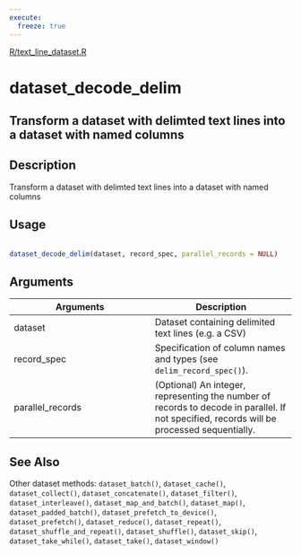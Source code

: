 ```yaml
---
execute:
  freeze: true
---
```


[R/text_line_dataset.R](https://github.com/rstudio/tfdatasets//blob/main/R/text_line_dataset.R#L65) 

# dataset_decode_delim

## Transform a dataset with delimted text lines into a dataset with named columns

## Description
 Transform a dataset with delimted text lines into a dataset with named columns 


## Usage
```r
 
dataset_decode_delim(dataset, record_spec, parallel_records = NULL) 
```

## Arguments
|Arguments|Description|
|---|---|
| dataset | Dataset containing delimited text lines (e.g. a CSV) |
| record_spec | Specification of column names and types (see `delim_record_spec()`). |
| parallel_records | (Optional) An integer, representing the number of records to decode in parallel. If not specified, records will be processed sequentially. |






## See Also
 Other dataset methods:  `dataset_batch()`, `dataset_cache()`, `dataset_collect()`, `dataset_concatenate()`, `dataset_filter()`, `dataset_interleave()`, `dataset_map_and_batch()`, `dataset_map()`, `dataset_padded_batch()`, `dataset_prefetch_to_device()`, `dataset_prefetch()`, `dataset_reduce()`, `dataset_repeat()`, `dataset_shuffle_and_repeat()`, `dataset_shuffle()`, `dataset_skip()`, `dataset_take_while()`, `dataset_take()`, `dataset_window()` 


